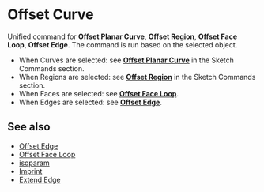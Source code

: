 
# Offset Curve

<Reference shortcut="O" command="Offset Curve" button="In Suggested Commands Menu"  buttonIcon="button-offset-curve"/>

Unified command for **Offset Planar Curve**, **Offset Region**, **Offset Face Loop**, **Offset Edge**. The command is run based on the selected object.
   - When Curves are selected: see [**Offset Planar Curve**](/sketch/offset-planar-curve) in the Sketch Commands section.
   - When Regions are selected: see [**Offset Region**](/sketch/offset-region) in the Sketch Commands section.
   - When Faces are selected: see [**Offset Face Loop**](offset-face-loop).
   - When Edges are selected: see [**Offset Edge**](offset-edge).

## See also
- [Offset Edge](offset-edge)
- [Offset Face Loop](offset-face-loop)
- [isoparam](isoparam)
- [Imprint](imprint)
- [Extend Edge](extend-edge)